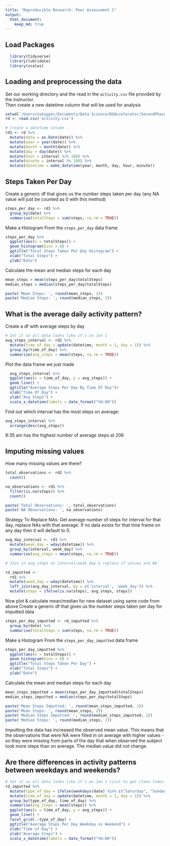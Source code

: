 ```yaml
---
title: "Reproducible Research: Peer Assessment 1"
output: 
  html_document:
    keep_md: true
---
```


## Load Packages
```r
  library(tidyverse)
  library(lubridate)
  library(scales)
```

## Loading and preprocessing the data
Set our working directory and the read in the `activity.csv` file provided by the instructor.  
Then create a new datetime column that will be used for analysis  

```r
setwd('/Users/oskipper/Documents/Data Science/DSAccelerator/SecondPhase/Coursera/ReproducibleResearch/Project1/RepData_PeerAssessment1/')
rd <- read.csv('activity.csv')

# Create a datetime column
rd1 <- rd %>% 
  mutate(date = as.Date(date)) %>% 
  mutate(year = year(date)) %>% 
  mutate(month = month(date)) %>% 
  mutate(day = day(date)) %>% 
  mutate(hour = interval %/% 100) %>% 
  mutate(minute = interval %% 100) %>% 
  mutate(datetime = make_datetime(year, month, day, hour, minute))

```

## Steps Taken Per Day
Create a generic df that gives us the number steps taken per day (any NA value will just be counted as 0 with this method)
```r
steps_per_day <- rd1 %>% 
  group_by(date) %>% 
  summarise(totalSteps = sum(steps, na.rm = TRUE))
```

Make a Histogram From the `steps_per_day` data frame
```r

steps_per_day %>% 
  ggplot(aes(x = totalSteps)) +
  geom_histogram(bins = 8) + 
  ggtitle("Total Steps Taken Per Day Histogram") +
  xlab("Total Steps") + 
  ylab("Date")


```

Calculate the mean and median steps for each day
```r
mean_steps = mean(steps_per_day$totalSteps)
median_steps = median(steps_per_day$totalSteps)

paste('Mean Steps: ', round(mean_steps, 2))
paste('Median Steps: ', round(median_steps, 2))
```

## What is the average daily activity pattern?

Create a df with average steps by day
```r
# Set it so all data looks like it's on Jan 1
avg_steps_interval <- rd1 %>% 
  mutate(time_of_day = update(datetime, month = 1, day = 1)) %>% 
  group_by(time_of_day) %>% 
  summarise(avg_steps = mean(steps, na.rm = TRUE))

```

Plot the data frame we just made
```r
  avg_steps_interval %>% 
  ggplot(aes(x = time_of_day, y = avg_steps)) +
  geom_line() +
  ggtitle("Average Steps Per Day By Time Of Day")+
  xlab("Time Of Day") +
  ylab("Avg Steps") +
  scale_x_datetime(labels = date_format("%H:00"))


```

Find out which interval has the most steps on average:
```r
avg_steps_interval %>% 
  arrange(desc(avg_steps))
```
8:35 am has the highest number of average steps at 206 


## Imputing missing values

How many missing values are there?
```r
total_observations <- rd1 %>% 
  count()

na_observations <- rd1 %>% 
  filter(is.na(steps)) %>% 
  count()

paste('Total Observations: ', total_observations)
paste('NA Observations: ', na_observations)
```

Strategy To Replace NAs: Get average number of steps for interval for that day, replace NAs with that average. If no data exists for that time frame on any day then it will default to 0.
```r
avg_day_interval <- rd1 %>% 
  mutate(week_day = wday(datetime)) %>% 
  group_by(interval, week_day) %>% 
  summarise(avg_steps = mean(steps, na.rm = TRUE))

# Join in avg_steps on interval/week_day & replace if values are NA

rd_imputted <-
  rd1 %>% 
  mutate(week_day = wday(datetime)) %>% 
  left_join(avg_day_interval, by = c('interval', 'week_day')) %>% 
  mutate(steps = ifelse(is.na(steps), avg_steps, steps))
```
Now plot & calculate mean/median for new dataset using same code from above
Create a generic df that gives us the number steps taken per day for imputted data
```r
steps_per_day_imputted <- rd_imputted %>% 
  group_by(date) %>% 
  summarise(totalSteps = sum(steps, na.rm = TRUE))
```

Make a Histogram From the `steps_per_day_imputted` data frame
```r

steps_per_day_imputted %>% 
  ggplot(aes(x = totalSteps)) +
  geom_histogram(bins = 8) + 
  ggtitle("Total Steps Taken Per Day") +
  xlab("Total Steps") + 
  ylab("Date")
```

Calculate the mean and median steps for each day
```r
mean_steps_imputted = mean(steps_per_day_imputted$totalSteps)
median_steps_imputted = median(steps_per_day$totalSteps)

paste('Mean Steps Imputted: ', round(mean_steps_imputted, 2))
paste('Mean Steps: ', round(mean_steps, 2))
paste('Median Steps Imputted: ', round(median_steps_imputted, 2))
paste('Median Steps: ', round(median_steps, 2))
```

Imputting the data has increased the observed mean value. This means that the observations that were NA were filled in on average with higher values - so they were missing from parts of the day that when observed the subject took more steps than on average.
The median value did not change.


## Are there differences in activity patterns between weekdays and weekends?

```r
# Set it so all data looks like it's on Jan 1 (just to get clean times for a single day)
rd_imputted %>% 
  mutate(type_of_day = ifelse(weekdays(date) %in% c("Saturday", "Sunday"), "weekend", "weekday")) %>% 
  mutate(time_of_day = update(datetime, month = 1, day = 1)) %>% 
  group_by(type_of_day, time_of_day) %>% 
  summarise(avg_steps = mean(steps)) %>% 
  ggplot(aes(x = time_of_day, y = avg_steps)) +
  geom_line() +
  facet_grid(.~type_of_day) +
  ggtitle("Average Steps Per Day Weekday vs Weekend") +
  xlab("Time of Day") +
  ylab("Average Steps") +
  scale_x_datetime(labels = date_format("%H:00"))
```

